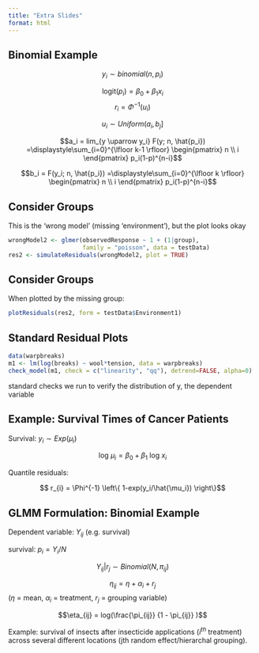 ```yaml
---
title: "Extra Slides"
format: html
---
```


## Binomial Example 

$$y_i \sim binomial(n, p_i) $$

$$ \text{logit} (p_i) = \beta_0 + \beta_1x_i $$
$$r_i = \Phi^{-1}(u_i)$$

$$ u_i \sim Uniform(a_i, b_j] $$

$$a_i = lim_{y \uparrow y_i} F(y; n, \hat{p_i}) =\displaystyle\sum_{i=0}^{\lfloor k-1 \rfloor} \begin{pmatrix}
  n \\
  i
\end{pmatrix} p_i(1-p)^{n-i}$$


$$b_i = F(y_i; n, \hat{p_i}) =\displaystyle\sum_{i=0}^{\lfloor k \rfloor} \begin{pmatrix}
  n \\
  i
\end{pmatrix} p_i(1-p)^{n-i}$$


## Consider Groups

This is the 'wrong model' (missing 'environment'), but the plot looks okay

```r
wrongModel2 <- glmer(observedResponse ~ 1 + (1|group), 
                     family = "poisson", data = testData)
res2 <- simulateResiduals(wrongModel2, plot = TRUE)
```

## Consider Groups

When plotted by the missing group:

```r
plotResiduals(res2, form = testData$Environment1)
```

## Standard Residual Plots

```r
data(warpbreaks)
m1 <- lm(log(breaks) ~ wool*tension, data = warpbreaks)
check_model(m1, check = c("linearity", "qq"), detrend=FALSE, alpha=0)
```

::: notes
standard checks we run to verify the distribution of y, the dependent variable
:::

## Example: Survival Times of Cancer Patients

Survival: $y_i \sim Exp(\mu_i)$

$$ \text{log }\mu_i =  \beta_0 + \beta_1 \text{ log } x_i  $$

Quantile residuals:

$$ r_{i} = \Phi^{-1} \left\{  1-exp(y_i/\hat{\mu_i}) \right\}$$

## GLMM Formulation: Binomial Example 

Dependent variable: $Y_{ij}$ (e.g. survival)

survival: $p_i = Y_i/N$

$$Y_{ij}|r_j \sim Binomial(N, \pi_{ij})$$

$$\eta_{ij} = \eta + \alpha_i + r_j$$
($\eta$ = mean, $\alpha_i$ = treatment, $r_j$ = grouping variable)

$$\eta_{ij} = log(\frac{\pi_{ij}} {1 - \pi_{ij}}  )$$

::: notes
Example: survival of insects after insecticide applications ($i^{th}$ treatment) across several different locations (jth random effect/hierarchal grouping). 
:::
